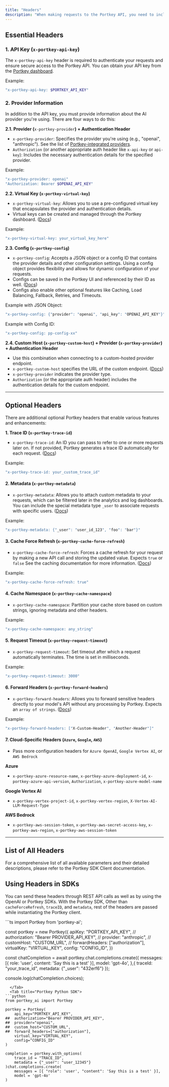 ```yaml
---
title: "Headers"
description: "When making requests to the Portkey API, you need to include specific headers to authenticate your requests, specify the provider, and configure various features. This guide explains the essential and optional headers you can use to build applications on top of Portkey."
---
```


## Essential Headers

### 1\. API Key (`x-portkey-api-key`)

The `x-portkey-api-key` header is required to authenticate your requests and ensure secure access to the Portkey API. You can obtain your API key from the [Portkey dashboard](https://app.portkey.ai/).

Example:

```sh
"x-portkey-api-key: $PORTKEY_API_KEY"
```

### 2\. Provider Information

In addition to the API key, you must provide information about the AI provider you're using. There are four ways to do this:

**2.1\. Provider (**`x-portkey-provider`**) + Authentication Header**

* `x-portkey-provider`: Specifies the provider you're using (e.g., "openai", "anthropic"). See the list of [Portkey-integrated providers](/docs/integrations/llms).
* `Authorization` (or another appropriate auth header like `x-api-key` or `api-key`): Includes the necessary authentication details for the specified provider.

Example:

```sh
"x-portkey-provider: openai"
"Authorization: Bearer $OPENAI_API_KEY"
```

**2.2\. Virtual Key (`x-portkey-virtual-key`)**

* `x-portkey-virtual-key`: Allows you to use a pre-configured virtual key that encapsulates the provider and authentication details.
* Virtual keys can be created and managed through the Portkey dashboard. ([Docs](/docs/product/ai-gateway/virtual-keys))

Example:

```sh
"x-portkey-virtual-key: your_virtual_key_here"
```

**2.3\. Config (`x-portkey-config`)**

* `x-portkey-config`: Accepts a JSON object or a config ID that contains the provider details and other configuration settings. Using a config object provides flexibility and allows for dynamic configuration of your requests.
* Configs can be saved in the Portkey UI and referenced by their ID as well. ([Docs](/docs/product/ai-gateway/configs))
* Configs also enable other optional features like Caching, Load Balancing, Fallback, Retries, and Timeouts.

Example with JSON Object:



```sh
"x-portkey-config: {"provider": "openai", "api_key": "OPENAI_API_KEY"}"
```

Example with Config ID:

```sh
"x-portkey-config: pp-config-xx"
```

**2.4\. Custom Host (`x-portkey-custom-host`) + Provider (`x-portkey-provider`) + Authentication Header**

* Use this combination when connecting to a custom-hosted provider endpoint.
* `x-portkey-custom-host` specifies the URL of the custom endpoint. ([Docs](/docs/integrations/llms/byollm))
* `x-portkey-provider` indicates the provider type.
* `Authorization` (or the appropriate auth header) includes the authentication details for the custom endpoint.

---

## Optional Headers

There are additional optional Portkey headers that enable various features and enhancements:

**1\. Trace ID (`x-portkey-trace-id`)**

* `x-portkey-trace-id`: An ID you can pass to refer to one or more requests later on. If not provided, Portkey generates a trace ID automatically for each request. ([Docs](/docs/product/observability/traces))

Example:

```Bash
"x-portkey-trace-id: your_custom_trace_id"
```

#### 2\. Metadata (`x-portkey-metadata`)

* `x-portkey-metadata`: Allows you to attach custom metadata to your requests, which can be filtered later in the analytics and log dashboards. You can include the special metadata type `_user` to associate requests with specific users. ([Docs](/docs/product/observability/metadata))

Example:

```Bash
"x-portkey-metadata: {"_user": "user_id_123", "foo": "bar"}"
```

#### 3\. Cache Force Refresh (`x-portkey-cache-force-refresh`)

* `x-portkey-cache-force-refresh`: Forces a cache refresh for your request by making a new API call and storing the updated value. Expects `true` or `false` See the caching documentation for more information. ([Docs](/docs/product/ai-gateway/cache-simple-and-semantic))

Example:

```Bash
"x-portkey-cache-force-refresh: true"
```

#### 4\. Cache Namespace (`x-portkey-cache-namespace`)

* `x-portkey-cache-namespace`: Partition your cache store based on custom strings, ignoring metadata and other headers.

Example:

```Bash
"x-portkey-cache-namespace: any_string"
```

#### 5\. Request Timeout (`x-portkey-request-timeout`)

* `x-portkey-request-timeout`: Set timeout after which a request automatically terminates. The time is set in milliseconds.

Example:

```Bash
"x-portkey-request-timeout: 3000"
```

#### 6\. Forward Headers (`x-portkey-forward-headers`)

* `x-portkey-forward-headers`: Allows you to forward sensitive headers directly to your model's API without any processing by Portkey. Expects an `array of strings`. ([Docs](https://portkey.ai/docs/welcome/integration-guides/byollm#forward-sensitive-headers-securely))

Example:

```sh
"x-portkey-forward-headers: ["X-Custom-Header", "Another-Header"]"
```

#### 7\. Cloud-Specific Headers (`Azure`, `Google`, `AWS`)

* Pass more configuration headers for `Azure OpenAI`, `Google Vertex AI`, or `AWS Bedrock`

**Azure**

* `x-portkey-azure-resource-name`, `x-portkey-azure-deployment-id`, `x-portkey-azure-api-version`, `Authorization`, `x-portkey-azure-model-name`

**Google Vertex AI**

* `x-portkey-vertex-project-id`, `x-portkey-vertex-region`, `X-Vertex-AI-LLM-Request-Type`

**AWS Bedrock**

* `x-portkey-aws-session-token`, `x-portkey-aws-secret-access-key`, `x-portkey-aws-region`, `x-portkey-aws-session-token`

---

## List of All Headers

For a comprehensive list of all available parameters and their detailed descriptions, please refer to the Portkey SDK Client documentation.

<Card title="SDK" href="/api-reference/portkey-sdk-client" />

## Using Headers in SDKs

You can send these headers through REST API calls as well as by using the OpenAI or Portkey SDKs. With the Portkey SDK, Other than `cacheForceRefresh`, `traceID`, and `metadata`, rest of the headers are passed while instantiating the Portkey client.

<Tabs>
  <Tab title="Portkey Node SDK">
```ts
import Portkey from 'portkey-ai';

const portkey = new Portkey({
    apiKey: "PORTKEY_API_KEY",
//  authorization: "Bearer PROVIDER_API_KEY",
//  provider: "anthropic",
//  customHost: "CUSTOM_URL",
//  forwardHeaders: ["authorization"],
    virtualKey: "VIRTUAL_KEY",
    config: "CONFIG_ID",
})

const chatCompletion = await portkey.chat.completions.create({
    messages: [{ role: 'user', content: 'Say this is a test' }],
    model: 'gpt-4o',
},{
    traceId: "your_trace_id",
    metadata: {"_user": "432erf6"}
});

console.log(chatCompletion.choices);
```
  </Tab>
  <Tab title="Portkey Python SDK">
```python
from portkey_ai import Portkey

portkey = Portkey(
    api_key="PORTKEY_API_KEY",
##  authorization="Bearer PROVIDER_API_KEY",
##  provider="openai",
##  custom_host="CUSTOM_URL",
##  forward_headers=["authorization"],
    virtual_key="VIRTUAL_KEY",
    config="CONFIG_ID"
)

completion = portkey.with_options(
    trace_id = "TRACE_ID",
    metadata = {"_user": "user_12345"}
)chat.completions.create(
    messages = [{ "role": 'user', "content": 'Say this is a test' }],
    model = 'gpt-4o'
)
```
  </Tab>
</Tabs>
